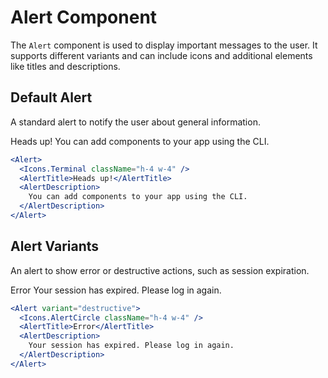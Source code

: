 
<Meta title="Example/Alert" component={Alert} />

# Alert Component

The `Alert` component is used to display important messages to the user. It supports different variants and can include icons and additional elements like titles and descriptions.

## Default Alert

A standard alert to notify the user about general information.

<Canvas>
  <Story name="Default Alert">
    <Alert>
      <Icons.Terminal className="h-4 w-4" />
      <AlertTitle>Heads up!</AlertTitle>
      <AlertDescription>
        You can add components to your app using the CLI.
      </AlertDescription>
    </Alert>
  </Story>
</Canvas>

```jsx
<Alert>
  <Icons.Terminal className="h-4 w-4" />
  <AlertTitle>Heads up!</AlertTitle>
  <AlertDescription>
    You can add components to your app using the CLI.
  </AlertDescription>
</Alert>
```

## Alert Variants

An alert to show error or destructive actions, such as session expiration.

<Canvas>
  <Story name="Destructive Alert">
    <Alert variant="destructive">
      <Icons.AlertCircle className="h-4 w-4" />
      <AlertTitle>Error</AlertTitle>
      <AlertDescription>
        Your session has expired. Please log in again.
      </AlertDescription>
    </Alert>
  </Story>
</Canvas>

````jsx
<Alert variant="destructive">
  <Icons.AlertCircle className="h-4 w-4" />
  <AlertTitle>Error</AlertTitle>
  <AlertDescription>
    Your session has expired. Please log in again.
  </AlertDescription>
</Alert>
````
